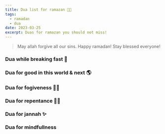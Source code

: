 ```yaml
---
title: Dua list for ramazan 🌙✨
tags:
  - ramadan
  - dua
date: 2023-03-25
excerpt: Duas for ramazan you should not miss!
---
```


> May allah forgive all our sins. Happy ramadan! Stay blessed everyone!

### Dua while breaking fast 🥛

<Dua
  dua="ذهب الظمأ وابتلت العروق وثبت الأجر إن شاء الله"
  meaning="Gone is the thirst. Moist are the veins. And, God willing, established is the reward."
  pronounciation="Dhahaba al-dhama’ wa abtalat al-‘urooq wa thabata al-ajr insha’Allah."
/>

### Dua for good in this world & next 🌎

<Dua
  dua="رَبَّنَا آتِنَا فِي الدُّنْيَا حَسَنَةً وَفِي الْآخِرَةِ حَسَنَةً وَقِنَا عَذَابَ النَّارِ"
  meaning="Our Lord! Give us good in the world and good in the Hereafter, and save us from the torment of the Fire of Hell (Surat Al-Baqarah, 2:201)."
  pronounciation="Rabbana atina fi’l-dunya hasanata, wa fi’l-akhirati hasanata, wa qina ‘adhab an-nar."
/>

### Dua for fogiveness 👐🏽

<Dua
  dua="رَبِّ اجْعَلْنِي مُقِيمَ الصَّلاَةِ وَمِن ذُرِّيَّتِي رَبَّنَا وَتَقَبَّلْ دُعَاءِ رَبَّنَا اغْفِرْ لِي وَلِوَالِدَيَّ وَلِلْمُؤْمِنِينَ يَوْمَ يَقُومُ الْحِسَابُ"
  meaning="My Lord, make me an establisher of prayer, and from my descendants. Our Lord, and accept my supplication. Our Lord, forgive me and my parents and the believers the Day the account is established. [Quran; 14:40-41]."
  pronounciation="Rabbi ij'alni muqimas-salati wa min dhurriyyati, rabbana wa taqabbal du'a. Rabbana-ghfirli wa liwalidayya wa lil-mu'minina yawma yaqumu-lhisab."
/>

### Dua for repentance 👐🏽

<Dua
  dua="اللَّهُمَّ اغْفِرْ لِي ذَنْبِي كُلَّهُ دِقَّهُ وَجِلَّهُ وَأَوَّلَهُ وَآخِرَهُ وَعَلاَنِيَتَهُ وَسِرَّهُ"
  meaning="O Lord, forgive me all my sins, small and great, first and last, open and secret. [Hadith; Muslim 483]"
  pronounciation="Allahumma-ghfirli dhambiy kullahu diqqahu wa jillahu wa awwalahu wa akhirahu wa 'alanīyatahu wa sirrahu."
/>

### Dua for jannah ✨

<Dua
  dua="رَبِّ ابْنِ لِي عِندَكَ بَيْتًا فِي الْجَنَّة"
  meaning="My Lord, build for me near You a house in Paradise… [Quran; 66:11]"
  pronounciation="Rabbi ibni li 'indaka baytan fil-jannah."
/>

### Dua for mindfullness

<Dua
  dua="رَبِّ أَعِنِّي عَلَى ذِكْرِكَ وَشُكْرِكَ وَحُسْنِ عِبَادَتِكَ"
  meaning="My Lord, help me to remember You, give thanks to You and worship You well. [Hadith; Nasa’i 1303]"
  pronounciation="Rabbi a'inny 'ala dhikrika wa shukrika wa husni 'ibadatika."
/>
